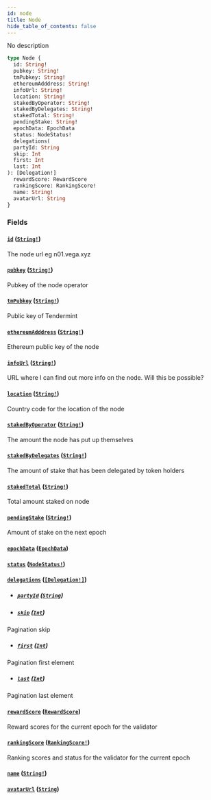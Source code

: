 ```yaml
---
id: node
title: Node
hide_table_of_contents: false
---
```



No description

```graphql
type Node {
  id: String!
  pubkey: String!
  tmPubkey: String!
  ethereumAdddress: String!
  infoUrl: String!
  location: String!
  stakedByOperator: String!
  stakedByDelegates: String!
  stakedTotal: String!
  pendingStake: String!
  epochData: EpochData
  status: NodeStatus!
  delegations(
  partyId: String
  skip: Int
  first: Int
  last: Int
): [Delegation!]
  rewardScore: RewardScore
  rankingScore: RankingScore!
  name: String!
  avatarUrl: String
}
```


### Fields

#### [`id`](#) ([`String!`](/mainnet/api/graphql/scalars/string))

The node url eg n01.vega.xyz


#### [`pubkey`](#) ([`String!`](/mainnet/api/graphql/scalars/string))

Pubkey of the node operator


#### [`tmPubkey`](#) ([`String!`](/mainnet/api/graphql/scalars/string))

Public key of Tendermint


#### [`ethereumAdddress`](#) ([`String!`](/mainnet/api/graphql/scalars/string))

Ethereum public key of the node


#### [`infoUrl`](#) ([`String!`](/mainnet/api/graphql/scalars/string))

URL where I can find out more info on the node. Will this be possible?


#### [`location`](#) ([`String!`](/mainnet/api/graphql/scalars/string))

Country code for the location of the node


#### [`stakedByOperator`](#) ([`String!`](/mainnet/api/graphql/scalars/string))

The amount the node has put up themselves


#### [`stakedByDelegates`](#) ([`String!`](/mainnet/api/graphql/scalars/string))

The amount of stake that has been delegated by token holders


#### [`stakedTotal`](#) ([`String!`](/mainnet/api/graphql/scalars/string))

Total amount staked on node


#### [`pendingStake`](#) ([`String!`](/mainnet/api/graphql/scalars/string))

Amount of stake on the next epoch


#### [`epochData`](#) ([`EpochData`](/mainnet/api/graphql/objects/epoch-data))




#### [`status`](#) ([`NodeStatus!`](/mainnet/api/graphql/enums/node-status))




#### [`delegations`](#) ([`[Delegation!]`](/mainnet/api/graphql/objects/delegation))


- ##### [`partyId`](#) ([`String`](/mainnet/api/graphql/scalars/string))




- ##### [`skip`](#) ([`Int`](/mainnet/api/graphql/scalars/int))

Pagination skip


- ##### [`first`](#) ([`Int`](/mainnet/api/graphql/scalars/int))

Pagination first element


- ##### [`last`](#) ([`Int`](/mainnet/api/graphql/scalars/int))

Pagination last element


#### [`rewardScore`](#) ([`RewardScore`](/mainnet/api/graphql/objects/reward-score))

Reward scores for the current epoch for the validator


#### [`rankingScore`](#) ([`RankingScore!`](/mainnet/api/graphql/objects/ranking-score))

Ranking scores and status for the validator for the current epoch


#### [`name`](#) ([`String!`](/mainnet/api/graphql/scalars/string))




#### [`avatarUrl`](#) ([`String`](/mainnet/api/graphql/scalars/string))






